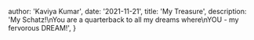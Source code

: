 
  author: 'Kaviya Kumar',
  date: '2021-11-21',
  title: 'My Treasure',
  description:
    'My Schatz!\nYou are a quarterback to all my dreams where\nYOU - my fervorous DREAM!',
}
